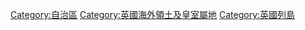 [[Category:自治區|Category:自治區]]
[[Category:英國海外領土及皇室屬地|Category:英國海外領土及皇室屬地]]
[[Category:英國列島|Category:英國列島]]